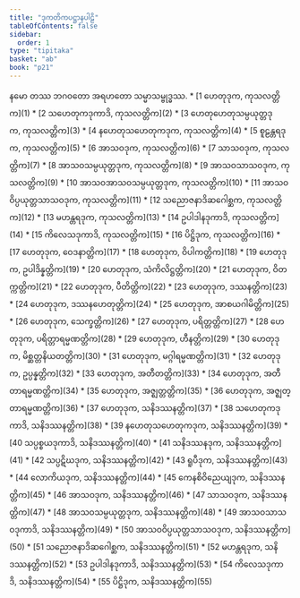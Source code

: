 ```yaml
---
title: "ဒုကတိကပဋ္ဌာနပါဠိ"
tableOfContents: false
sidebar:
  order: 1
type: "tipitaka"
basket: "ab"
book: "p21"
---
```


<Paragraph number="1" type="center" book="p21">
နမော တဿ ဘဂဝတော အရဟတော သမ္မာသမ္ဗုဒ္ဓဿ.

</Paragraph>

<TableOfContents book="p21">
* [1 ဟေတုဒုက, ကုသလတ္တိက](1)
* [2 သဟေတုကဒုကာဒိ, ကုသလတ္တိက](2)
* [3 ဟေတုဟေတုသမ္ပယုတ္တဒုက, ကုသလတ္တိက](3)
* [4 နဟေတုသဟေတုကဒုက, ကုသလတ္တိက](4)
* [5 စူဠန္တရဒုက, ကုသလတ္တိက](5)
* [6 အာသဝဒုက, ကုသလတ္တိက](6)
* [7 သာသဝဒုက, ကုသလတ္တိက](7)
* [8 အာသဝသမ္ပယုတ္တဒုက, ကုသလတ္တိက](8)
* [9 အာသဝသာသဝဒုက, ကုသလတ္တိက](9)
* [10 အာသဝအာသဝသမ္ပယုတ္တဒုက, ကုသလတ္တိက](10)
* [11 အာသဝဝိပ္ပယုတ္တသာသဝဒုက, ကုသလတ္တိက](11)
* [12 သညောဇနာဒိဆဂေါစ္ဆက, ကုသလတ္တိက](12)
* [13 မဟန္တရဒုက, ကုသလတ္တိက](13)
* [14 ဥပါဒါနဒုကာဒိ, ကုသလတ္တိက](14)
* [15 ကိလေသဒုကာဒိ, ကုသလတ္တိက](15)
* [16 ပိဋ္ဌိဒုက, ကုသလတ္တိက](16)
* [17 ဟေတုဒုက, ဝေဒနာတ္တိက](17)
* [18 ဟေတုဒုက, ဝိပါကတ္တိက](18)
* [19 ဟေတုဒုက, ဥပါဒိန္နတ္တိက](19)
* [20 ဟေတုဒုက, သံကိလိဋ္ဌတ္တိက](20)
* [21 ဟေတုဒုက, ဝိတက္ကတ္တိက](21)
* [22 ဟေတုဒုက, ပီတိတ္တိက](22)
* [23 ဟေတုဒုက, ဒဿနတ္တိက](23)
* [24 ဟေတုဒုက, ဒဿနဟေတုတ္တိက](24)
* [25 ဟေတုဒုက, အာစယဂါမိတ္တိက](25)
* [26 ဟေတုဒုက, သေက္ခတ္တိက](26)
* [27 ဟေတုဒုက, ပရိတ္တတ္တိက](27)
* [28 ဟေတုဒုက, ပရိတ္တာရမ္မဏတ္တိက](28)
* [29 ဟေတုဒုက, ဟီနတ္တိက](29)
* [30 ဟေတုဒုက, မိစ္ဆတ္တနိယတတ္တိက](30)
* [31 ဟေတုဒုက, မဂ္ဂါရမ္မဏတ္တိက](31)
* [32 ဟေတုဒုက, ဥပ္ပန္နတ္တိက](32)
* [33 ဟေတုဒုက, အတီတတ္တိက](33)
* [34 ဟေတုဒုက, အတီတာရမ္မဏတ္တိက](34)
* [35 ဟေတုဒုက, အဇ္ဈတ္တတ္တိက](35)
* [36 ဟေတုဒုက, အဇ္ဈတ္တာရမ္မဏတ္တိက](36)
* [37 ဟေတုဒုက, သနိဒဿနတ္တိက](37)
* [38 သဟေတုကဒုကာဒိ, သနိဒဿနတ္တိက](38)
* [39 နဟေတုသဟေတုကဒုက, သနိဒဿနတ္တိက](39)
* [40 သပ္ပစ္စယဒုကာဒိ, သနိဒဿနတ္တိက](40)
* [41 သနိဒဿနဒုက, သနိဒဿနတ္တိက](41)
* [42 သပ္ပဋိဃဒုက, သနိဒဿနတ္တိက](42)
* [43 ရူပီဒုက, သနိဒဿနတ္တိက](43)
* [44 လောကိယဒုက, သနိဒဿနတ္တိက](44)
* [45 ကေနစိဝိညေယျဒုက, သနိဒဿနတ္တိက](45)
* [46 အာသဝဒုက, သနိဒဿနတ္တိက](46)
* [47 သာသဝဒုက, သနိဒဿနတ္တိက](47)
* [48 အာသဝသမ္ပယုတ္တဒုက, သနိဒဿနတ္တိက](48)
* [49 အာသဝသာသဝဒုကာဒိ, သနိဒဿနတ္တိက](49)
* [50 အာသဝဝိပ္ပယုတ္တသာသဝဒုက, သနိဒဿနတ္တိက](50)
* [51 သညောဇနာဒိဆဂေါစ္ဆက, သနိဒဿနတ္တိက](51)
* [52 မဟန္တရဒုက, သနိဒဿနတ္တိက](52)
* [53 ဥပါဒါနဒုကာဒိ, သနိဒဿနတ္တိက](53)
* [54 ကိလေသဒုကာဒိ, သနိဒဿနတ္တိက](54)
* [55 ပိဋ္ဌိဒုက, သနိဒဿနတ္တိက](55)
</TableOfContents>